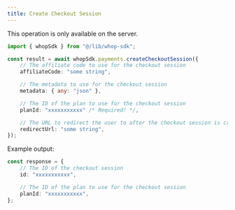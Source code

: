 ```yaml
---
title: Create Checkout Session
---
```

<Note>This operation is only available on the server.</Note>
```typescript
import { whopSdk } from "@/lib/whop-sdk";

const result = await whopSdk.payments.createCheckoutSession({
	// The affiliate code to use for the checkout session
	affiliateCode: "some string",

	// The metadata to use for the checkout session
	metadata: { any: "json" },

	// The ID of the plan to use for the checkout session
	planId: "xxxxxxxxxxx" /* Required! */,

	// The URL to redirect the user to after the checkout session is created
	redirectUrl: "some string",
});

```

Example output:

```typescript
const response = {
	// The ID of the checkout session
	id: "xxxxxxxxxxx",

	// The ID of the plan to use for the checkout session
	planId: "xxxxxxxxxxx",
};

```
